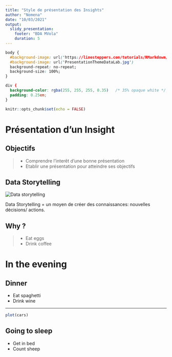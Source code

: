 ```yaml
---
title: "Style de présentation des Insights"
author: "Nomena"
date: "10/03/2021"
output: 
  slidy_presentation:
    footer: "BDA MVola"
    duration: 5
---
```


```css
body {
  #background-image: url('https://linesteppers.com/tutorials/RMarkdown/img/BannerImage_TreeBlossoms_4470x3024.jpg');
  #background-image: url('PresentationThemeDataLab.jpg')
  background-repeat: no-repeat;
  background-size: 100%;
}

div {
  background-color: rgba(255, 255, 255, 0.35)   /* 35% opaque white */;
  padding: 0.25em;
}
```

```r
knitr::opts_chunk$set(echo = FALSE)
```

# Présentation d'un Insight


## Objectifs

> -   Comprendre l'interêt d'une bonne présentation
> -   Etablir une présentation pour atteindre ses objectifs

## Data Storytelling

![](datastorytelling.jpeg "Data storytelling")

Data Storytelling = un moyen de créer des connaissances: nouvelles décisions/ actions.


## Why ?

> -   Eat eggs
> -   Drink coffee

# In the evening

## Dinner

-   Eat spaghetti
-   Drink wine

------------------------------------------------------------------------

```r
plot(cars)
```

## Going to sleep

-   Get in bed
-   Count sheep
